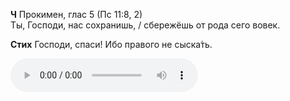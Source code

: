 **Ч** Прокимен, глас 5 (Пс 11:8, 2)  
Ты, Господи, нас сохранишь, / сбережёшь от рода сего вовек.

**Стих** Господи, спаси! Ибо правого не сыска́ть.

<div ref={props.ref}>
    <audio controls>
        <source
            src="https://psmb-neos-resources.hb.bizmrg.com/target/psmb/5ef52d7e3bb98d16432203d4612458a649757d0a/%D0%93%D0%BB%D0%B0%D1%81%205.mp3"
            type="audio/mpeg"
        />
    </audio>
</div>
